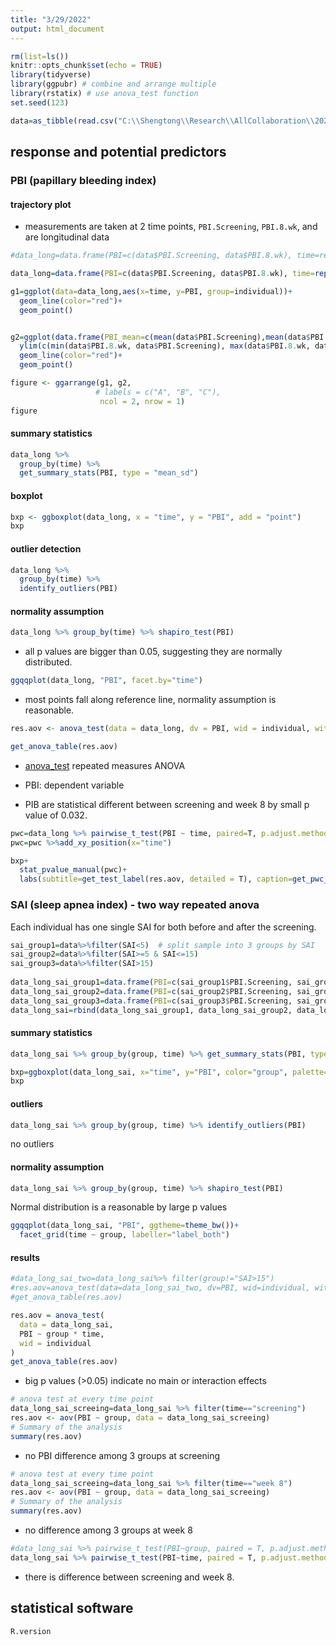 ```yaml
---
title: "3/29/2022"
output: html_document
---
```


```r
rm(list=ls())
knitr::opts_chunk$set(echo = TRUE)
library(tidyverse)
library(ggpubr) # combine and arrange multiple 
library(rstatix) # use anova_test function 
set.seed(123)
```

```r
data=as_tibble(read.csv("C:\\Shengtong\\Research\\AllCollaboration\\2022\\202203\\Kate\\FullDataSAI.csv", header=T))
```


## response and potential predictors 

### PBI (papillary bleeding index)

#### trajectory plot 

* measurements are taken at 2 time points, `PBI.Screening`, `PBI.8.wk`, and are longitudinal data 

```r
#data_long=data.frame(PBI=c(data$PBI.Screening, data$PBI.8.wk), time=rep(c("screening", "week 8"), each=nrow(data)), individual=rep(seq(1, nrow(data)),2))

data_long=data.frame(PBI=c(data$PBI.Screening, data$PBI.8.wk), time=rep(c("screening", "week 8"), each=nrow(data)), individual=rep(data$Patient.ID.Number,2))

g1=ggplot(data=data_long,aes(x=time, y=PBI, group=individual))+
  geom_line(color="red")+
  geom_point()


g2=ggplot(data.frame(PBI_mean=c(mean(data$PBI.Screening),mean(data$PBI.8.wk)), time=c("screening", "week 8")), aes(x=time, y=PBI_mean, group=1))+
  ylim(c(min(data$PBI.8.wk, data$PBI.Screening), max(data$PBI.8.wk, data$PBI.Screening)))+
  geom_line(color="red")+
  geom_point()

figure <- ggarrange(g1, g2,
                   # labels = c("A", "B", "C"),
                    ncol = 2, nrow = 1)
figure 
```


#### summary statistics 

```r
data_long %>%
  group_by(time) %>%
  get_summary_stats(PBI, type = "mean_sd")
```

#### boxplot 


```r
bxp <- ggboxplot(data_long, x = "time", y = "PBI", add = "point")
bxp
```

#### outlier detection 



```r
data_long %>% 
  group_by(time) %>% 
  identify_outliers(PBI)
```

#### normality assumption 

```r
data_long %>% group_by(time) %>% shapiro_test(PBI)
```

* all p values are bigger than 0.05, suggesting they are normally distributed. 

```r
ggqqplot(data_long, "PBI", facet.by="time")
```


* most points fall along reference line, normality assumption is reasonable. 





```r
res.aov <- anova_test(data = data_long, dv = PBI, wid = individual, within = time)

get_anova_table(res.aov)
```
 * [anova_test](https://search.r-project.org/CRAN/refmans/rstatix/html/anova_test.html) repeated measures ANOVA 
 
 * PBI: dependent variable 
 
 * PIB are statistical different between screening and week 8 by small p value of 0.032. 
 
 
 
```r
pwc=data_long %>% pairwise_t_test(PBI ~ time, paired=T, p.adjust.method = "bonferroni")
pwc=pwc %>%add_xy_position(x="time")

bxp+
  stat_pvalue_manual(pwc)+
  labs(subtitle=get_test_label(res.aov, detailed = T), caption=get_pwc_label(pwc))

```
 

### SAI (sleep apnea index) - two way repeated anova 


Each individual has one single SAI for both before and after the screening. 


```r
sai_group1=data%>%filter(SAI<5)  # split sample into 3 groups by SAI 
sai_group2=data%>%filter(SAI>=5 & SAI<=15)
sai_group3=data%>%filter(SAI>15)
                         
data_long_sai_group1=data.frame(PBI=c(sai_group1$PBI.Screening, sai_group1$PBI.8.wk),  time=rep(c("screening", "week 8"), each=nrow(sai_group1)), individual=rep(sai_group1$Patient.ID.Number,2), group=rep("SAI<5", 2*nrow(sai_group1)))
data_long_sai_group2=data.frame(PBI=c(sai_group2$PBI.Screening, sai_group2$PBI.8.wk),  time=rep(c("screening", "week 8"), each=nrow(sai_group2)), individual=rep(sai_group2$Patient.ID.Number,2), group=rep("SAI>=5, SAI<=15", 2*nrow(sai_group2)))
data_long_sai_group3=data.frame(PBI=c(sai_group3$PBI.Screening, sai_group3$PBI.8.wk),  time=rep(c("screening", "week 8"), each=nrow(sai_group3)), individual=rep(sai_group3$Patient.ID.Number,2), group=rep("SAI>15", 2*nrow(sai_group3)))
data_long_sai=rbind(data_long_sai_group1, data_long_sai_group2, data_long_sai_group3)


```


#### summary statistics 

```r
data_long_sai %>% group_by(group, time) %>% get_summary_stats(PBI, type="mean_sd")
```

```r
bxp=ggboxplot(data_long_sai, x="time", y="PBI", color="group", palette="jco")
bxp
```


#### outliers 

```r
data_long_sai %>% group_by(group, time) %>% identify_outliers(PBI)
```
no outliers 

#### normality assumption 

```r
data_long_sai %>% group_by(group, time) %>% shapiro_test(PBI)
```

Normal distribution is a reasonable by large p values 

```r
ggqqplot(data_long_sai, "PBI", ggtheme=theme_bw())+
  facet_grid(time ~ group, labeller="label_both")
```

#### results 

```r
#data_long_sai_two=data_long_sai%>% filter(group!="SAI>15")
#res.aov=anova_test(data=data_long_sai_two, dv=PBI, wid=individual, within=c(time, group))
#get_anova_table(res.aov)

res.aov = anova_test(
  data = data_long_sai, 
  PBI ~ group * time,
  wid = individual
)
get_anova_table(res.aov)

```

* big p values (>0.05) indicate no main or interaction effects 


```r
# anova test at every time point 
data_long_sai_screeing=data_long_sai %>% filter(time=="screening")
res.aov <- aov(PBI ~ group, data = data_long_sai_screeing)
# Summary of the analysis
summary(res.aov)
```
* no PBI difference among 3 groups at screening 


```r
# anova test at every time point 
data_long_sai_screeing=data_long_sai %>% filter(time=="week 8")
res.aov <- aov(PBI ~ group, data = data_long_sai_screeing)
# Summary of the analysis
summary(res.aov)
```

* no difference among 3 groups at week 8 


```r
#data_long_sai %>% pairwise_t_test(PBI~group, paired = T, p.adjust.method = "bonferroni")
data_long_sai %>% pairwise_t_test(PBI~time, paired = T, p.adjust.method = "bonferroni") # comparison for time variables 
```

* there is difference between screening and week 8. 

## statistical software 

```r
R.version
```

